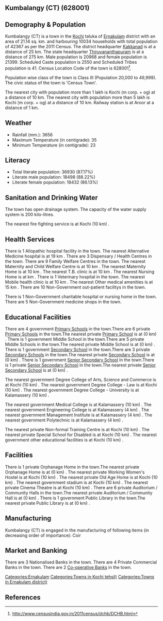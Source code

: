 {{Infobox settlement
| name=Kumbalangy (CT)
| native_name=
| native_name_lang=
| other_name=
| nickname=
| settlement_type=Town
| image_skyline=
| image_alt=
| image_caption=
| pushpin_map=India Kerala
| pushpin_label_position=right
| pushpin_map_alt=
| pushpin_map_caption=Location in Kerala, India
| latd=
| latm=
| lats=
| latNS=
| longd=
| longm=
| longs=
| longEW=
| coordinates_display=inline,title
| subdivision_type=Country
| subdivision_name={{flag|India}}
| subdivision_type1=[[States and territories of India|State]]
| subdivision_name1=Kerala 
| subdivision_type2=[[List of districts of India|District]]
| subdivision_name2=Ernakulam
| subdivision_type3=Tahsil
| subdivision_name3=Kochi
| website=
| established_title=<!-- Established -->
| established_date=
| founder=
| named_for=
| government_type=
| governing_body=
| unit_pref=Metric
| area_footnotes=
| area_rank=
| area_total_km2=21.14
| elevation_footnotes=
| elevation_m=
| population_total=42367
| population_as_of=2011
| population_rank=
| population_density_km2=2004
| population_demonym=
| population_footnotes=
| demographics_type1=Languages=
| demographics1_title1=Official=
| demographics1_info1=[[Malayalam language|Malayalam]]
| timezone1=[[Indian Standard Time|IST]]
| utc_offset1==+5:30
| postal_code_type=[[Postal Index Number|PIN]]
| postal_code=
| area_code_type=Telephone code
| area_code=
| registration_plate=
| blank1_name_sec1=Nearest city
| blank1_info_sec1=[[Kochi (m corp. + og) ]]
| blank2_name_sec1=[[Human sex ratio|Sex ratio]]
| blank2_info_sec1=1020
| blank3_name_sec1=Literacy
| blank3_info_sec1=87.17%
| blank1_name_sec2=[[2011 Census of India|2011 census]] code
| blank1_info_sec2=628001
| footnotes=
}}

== Kumbalangy (CT) (628001) ==

== Demography & Population ==

Kumbalangy (CT) is a town in the [[Kochi]] taluka of [[Ernakulam]] district with an area of 21.14 sq. km. and harbouring 10034 households with total population of 42367 as per the 2011 Census. The district headquarter [[Kakkanad]] is at a distance of 25 km. The state headquarter [[Thiruvananthapuram]] is at a distance of 275 km. Male population is 20968 and female population is 21399. Scheduled Caste population is 2550 and Scheduled Tribes population is 41. Census Location Code of the town is 628001<ref>http://www.censusindia.gov.in/2011census/dchb/DCHB.html</ref>.

Population wise class of the town is Class III (Population 20,000 to 49,999).
The civic status of the town is 'Census Town'.

The nearest city with population more than 1 lakh is Kochi (m corp. + og)  at a distance of 10 km. The nearest city with population more than 5 lakh is Kochi (m corp. + og)  at a distance of 10 km. Railway station is at Aroor at a distance of 1 km.


== Weather ==  
* Rainfall (mm.): 3656 
* Maximum Temperature (in centigrade): 35
* Minimum Temperature (in centigrade): 23


== Literacy ==  
* Total literate population: 36930 (87.17%)
* Literate male population: 18498 (88.22%)
* Literate female population: 18432 (86.13%)


== Sanitation and Drinking Water ==  
The town has open drainage system.
The capacity of the water supply system is 200 kilo-litres.

The nearest fire fighting service is at Kochi (10 km) .


== Health Services ==
There is 1 Allopathic hospital facility in the town.
The nearest Alternative Medicine hospital is at 19 km .
There are 3 Dispensary / Health Centres in the town.
There are 9 Family Welfare Centres in the town.
The nearest Maternity and Child Welfare Centre is at 10 km .
The nearest Maternity Home is at 10 km .
The nearest T.B. clinic is at 10 km .
The nearest Nursing Home is at  km .
There is 1 Veterinary hospital in the town.
The nearest Mobile health clinic is at 10 km .
The nearest Other medical amenities is at 15 km .
There are 10 Non-Government out-patient facilitys in the town.

There is 1 Non-Government charitable hospital or nursing home in the town.
There are 5 Non-Government medicine shops in the town.


== Educational Facilities ==
There are 4 government [[Primary School]]s in the town.There are 6 private [[Primary School]]s in the town.The nearest private [[Primary School]] is at  (0 km) .
There is 1 government Middle School in the town.There are 5 private Middle Schools in the town.The nearest private Middle School is at  (0 km) .
There is 1 government [[Secondary School]] in the town.There are 3 private [[Secondary School]]s in the town.The nearest private [[Secondary School]] is at  (0 km) .
There is 1 government [[Senior Secondary School]] in the town.There is 1 private [[Senior Secondary School]] in the town.The nearest private [[Senior Secondary School]] is at  (0 km) .
 
 
 
 
 
The nearest government Degree College of Arts, Science and Commerce is at Kochi (10 km) .
The nearest government Degree College - Law is at Kochi (10 km) .
The nearest government Degree College - University is at Kalamassery (10 km) .
 
The nearest government Medical College is at Kalamassery (10 km) .
The nearest government Engineering College is at Kalamassery (4 km) .
The nearest government Management Institute is at Kalamassery (4 km) .
The nearest government Polytechnic is at Kalamassery (4 km) .
 
The nearest private Non-formal Training Centre is at Kochi (10 km) .
The nearest private Special School for Disabled is at Kochi (10 km) .
The nearest government other educational facilities is at Kochi (10 km) .


== Facilities ==
There is 1 private Orphanage Home in the town.The nearest private Orphanage Home is at  (0 km) .
The nearest private Working Women's Hostel is at Kochi (10 km) .
The nearest private Old Age Home is at Kochi (10 km) .
The nearest government stadium is at Kochi (10 km) .
The nearest private Cinema Theatre is at Kochi (10 km) .
There are 6 private Auditorium / Community Halls in the town.The nearest private Auditorium / Community Hall is at  (0 km) .
There is 1 government Public Library in the town.The nearest private Public Library is at  (0 km) .


== Manufacturing ==
Kumbalangy (CT) is engaged in the manufacturing of following items (in decreasing order of importance): Coir


== Market and Banking ==
There are 3 Nationalised Banks in the town.
There are 4 Private Commercial Banks in the town.
There are 2 [[Co-operative Bank]]s in the town.




[[Categories:Ernakulam]]
[[Categories:Towns in Kochi tehsil)]]
[[Categories:Towns in Ernakulam district)]]


== References ==
{{Reflist}}


